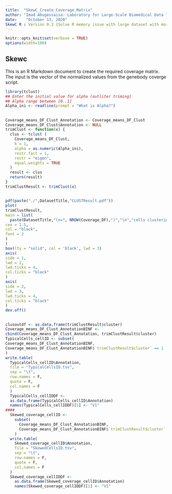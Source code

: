 ```yaml
---
title:  "SkewC_Create_Coverage_Matrix"
author: "Imad Abugessaisa: Laboratory for Large-Scale Biomedical Data Technology - RIKEN-IMS"
date:    "October 13, 2020"
SkewC R : Version 0.3 {Solve R memory issue with large dataset with more that 10 cells}
---
```


```r
knitr::opts_knit$set(verbose = TRUE)
options(width=100)
```

## Skewc

This is an R Markdown document to create the required coverage matrix. The input is the vector of the normalized values from the genebody coverge script. 

```r
library(tclust)
## Enter the initial value for alpha (outliter triming)
## Alpha range between [0..1]
Alpha_ini <- readline(prompt = "What is Alpha?")
```

## 

##
```r
Coverage_means_DF_Clust_Annotation <- Coverage_means_DF_Clust
Coverage_means_DF_Clust$Annotation <- NULL
trimClust <- function(x) {
  clus <- tclust (
    Coverage_means_DF_Clust,
    k = 1,
    alpha = as.numeric(Alpha_ini),
    restr.fact = 1,
    restr = "eigen",
    equal.weights = TRUE
  )
  result <- clus
  return(result)
}
trimClustResult <- trimClust(x)

```
##
```r
pdf(paste("./",DatasetTitle,"CLUSTResult.pdf"))
plot(
trimClustResult,
main = list(
  paste(DatasetTitle,"(n=", NROW(Coverage_DF),")","\n","cells clustering by gene body coverage"),
cex = 1.5,
col = "black",
font = 2
)
)
box(lty = "solid", col = 'black', lwd = 3)
axis(
side = 1,
lwd = 2,
lwd.ticks = 4,
col.ticks = "black"
)
axis(
side = 2,
lwd = 3,
lwd.ticks = 4,
col.ticks = "black"
)
dev.off()

```
##

```r
clusoutdf <- as.data.frame(trimClustResult$cluster)
Coverage_means_DF_Clust_AnnotationBINF <-
cbind(Coverage_means_DF_Clust_Annotation, trimClustResult$cluster)
TypicalCells_cellID <- subset(
Coverage_means_DF_Clust_AnnotationBINF,
Coverage_means_DF_Clust_AnnotationBINF$`trimClustResult$cluster` == 1
)
write.table(
  TypicalCells_cellID$Annotation,
  file = "TypicalCellsID.tsv",
  sep = "\t",
  row.names = F,
  quote = F,
  col.names = F
  )
  TypicalCells_cellIDDF <-
  as.data.frame(TypicalCells_cellID$Annotation)
  names(TypicalCells_cellIDDF)[1] <- "V1"
####
  Skewed_coverage_cellID <-
    subset(
      Coverage_means_DF_Clust_AnnotationBINF,
      Coverage_means_DF_Clust_AnnotationBINF$`trimClustResult$cluster` == 0
    )
  write.table(
    Skewed_coverage_cellID$Annotation,
    file = "SkewedCellsID.tsv",
    sep = "\t",
    row.names = F,
    quote = F,
    col.names = F
  )
  Skewed_coverage_cellIDDF <-
    as.data.frame(Skewed_coverage_cellID$Annotation)
    names(Skewed_coverage_cellIDDF)[1] <- "V1"
```

